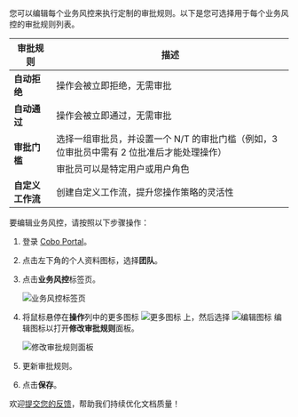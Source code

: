 您可以编辑每个业务风控来执行定制的审批规则。以下是您可选择用于每个业务风控的审批规则列表。


<table class="table">
  <thead>
    <tr>
      <th><strong>审批规则</strong></th>
      <th><strong>描述</strong></th>
    </tr>
  </thead>
  <tbody>
    <tr>
      <td><strong>自动拒绝</strong></td>
      <td>操作会被立即拒绝，无需审批</td>
    </tr>
    <tr>
      <td><strong>自动通过</strong></td>
      <td>操作会被立即通过，无需审批</td>
    </tr>
    <tr>
      <td rowspan="2"><strong>审批门槛</strong></td>
      <td>选择一组审批员，并设置一个 N/T 的审批门槛（例如，3 位审批员中需有 2 位批准后才能处理操作）</td>
    </tr>
    <tr>
      <td>审批员可以是特定用户或用户角色</td>
    </tr>
    <tr>
      <td><strong>自定义工作流</strong></td>
      <td>创建自定义工作流，提升您操作策略的灵活性</td>
    </tr>
  </tbody>
</table>

要编辑业务风控，请按照以下步骤操作：

1. 登录 [Cobo Portal](https://portal.cobo.com/login)。
2. 点击左下角的个人资料图标，选择**团队**。
3. 点击**业务风控**标签页。

    <img src="/cn/images/organization/overview.png" className="screenshot_full_screen" alt="业务风控标签页" />

4. 将鼠标悬停在**操作**列中的更多图标 <img src="/cn/images/common/icon_more.svg" className="icon" alt="更多图标"></img> 上，然后选择 <img src="/cn/images/common/icon_edit.svg" className="icon" alt="编辑图标"></img> 编辑图标以打开**修改审批规则**面板。

    <img src="/cn/images/organization/edit.png" className="screenshot_full_screen" alt="修改审批规则面板" />
    
5. 更新审批规则。
6. 点击**保存**。

<Tip>欢迎[提交您的反馈](https://forms.zohopublic.com/cobo/form/DocumentFeedbackForm/formperma/QvLOhxJv1_JMsJ-1dleZ8Itb_7rzN-LtgvsDdxosoVI?referrername=manuals)，帮助我们持续优化文档质量！</Tip>